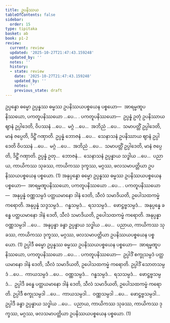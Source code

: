 ```yaml
---
title: ဥပနိဿယ
tableOfContents: false
sidebar:
  order: 15
type: tipitaka
basket: ab
book: p1-2
review:
  current: review
  updated: '2025-10-27T21:47:43.159248'
  updated_by: ''
  notes: ''
  history:
  - state: review
    date: '2025-10-27T21:47:43.159248'
    updated_by: ''
    notes: ''
    previous_state: draft
---
```



<ReviewStatus review={frontmatter.review} showDetails={true} />

<HypothesisAnnotation frontmatter={frontmatter} />

<DynamicBreadcrumb />

<Division number="9" book="p1-2" e="ch" v="37" p="407">

<Paragraph number="2605" book="p1-2">
ဥပ္ပန္နော ဓမ္မော ဥပ္ပန္နဿ ဓမ္မဿ ဥပနိဿယပစ္စယေန ပစ္စယော—  အာရမ္မဏူပနိဿယော, ပကတူပနိဿယော …ပေ… . <Emphasis>ပကတူပနိဿယော</Emphasis>—  ဥပ္ပန္နံ ဥတုံ ဥပနိဿာယ ဈာနံ ဥပ္ပါဒေတိ, ဝိပဿနံ …ပေ…  မဂ္ဂံ …ပေ…  အဘိညံ …ပေ…  သမာပတ္တိံ ဥပ္ပါဒေတိ, မာနံ ဇပ္ပေတိ, ဒိဋ္ဌိံ ဂဏှာတိ. ဥပ္ပန္နံ ဘောဇနံ …ပေ…  သေနာသနံ ဥပနိဿာယ ဈာနံ ဥပ္ပါဒေတိ ဝိပဿနံ …ပေ…  မဂ္ဂံ …ပေ…  အဘိညံ …ပေ…  သမာပတ္တိံ ဥပ္ပါဒေတိ, မာနံ ဇပ္ပေတိ, ဒိဋ္ဌိံ ဂဏှာတိ. ဥပ္ပန္နံ ဥတု…  ဘောဇနံ…  သေနာသနံ ဥပ္ပန္နာယ သဒ္ဓါယ …ပေ…  ပညာယ, ကာယိကဿ သုခဿ, ကာယိကဿ ဒုက္ခဿ, မဂ္ဂဿ, ဖလသမာပတ္တိယာ ဥပနိဿယပစ္စယေန ပစ္စယော. (1)
</Paragraph>

<Paragraph number="2606" book="p1-2">
အနုပ္ပန္နော ဓမ္မော ဥပ္ပန္နဿ ဓမ္မဿ ဥပနိဿယပစ္စယေန ပစ္စယော—  အာရမ္မဏူပနိဿယော, ပကတူပနိဿယော …ပေ… . <Emphasis>ပကတူပနိဿယော</Emphasis>—  အနုပ္ပန္နံ ဝဏ္ဏသမ္ပဒံ ပတ္ထယမာနော ဒါနံ ဒေတိ, သီလံ သမာဒိယတိ, ဥပေါသထကမ္မံ ကရောတိ. အနုပ္ပန္နံ သဒ္ဒသမ္ပဒံ…  ဂန္ဓသမ္ပဒံ…  ရသသမ္ပဒံ…  ဖောဋ္ဌဗ္ဗသမ္ပဒံ…  အနုပ္ပန္နေ ခန္ဓေ ပတ္ထယမာနော ဒါနံ ဒေတိ, သီလံ သမာဒိယတိ, ဥပေါသထကမ္မံ ကရောတိ. အနုပ္ပန္နာ ဝဏ္ဏသမ္ပဒါ …ပေ…  အနုပ္ပန္နာ ခန္ဓာ ဥပ္ပန္နာယ သဒ္ဓါယ …ပေ…  ပညာယ, ကာယိကဿ သုခဿ, ကာယိကဿ ဒုက္ခဿ, မဂ္ဂဿ, ဖလသမာပတ္တိယာ ဥပနိဿယပစ္စယေန ပစ္စယော. (1)
</Paragraph>

<Paragraph number="2607" book="p1-2">
ဥပ္ပါဒီ ဓမ္မော ဥပ္ပန္နဿ ဓမ္မဿ ဥပနိဿယပစ္စယေန ပစ္စယော—  အာရမ္မဏူပနိဿယော, ပကတူပနိဿယော …ပေ… . <Emphasis>ပကတူပနိဿယော</Emphasis>—  ဥပ္ပါဒိံ စက္ခုသမ္ပဒံ ပတ္ထယမာနော ဒါနံ ဒေတိ, သီလံ သမာဒိယတိ, ဥပေါသထကမ္မံ ကရောတိ. ဥပ္ပါဒိံ သောတသမ္ပဒံ …ပေ…  ကာယသမ္ပဒံ …ပေ…  ဝဏ္ဏသမ္ပဒံ…  ဂန္ဓသမ္ပဒံ…  ရသသမ္ပဒံ…  ဖောဋ္ဌဗ္ဗသမ္ပဒံ…  ဥပ္ပါဒီ ခန္ဓေ ပတ္ထယမာနော ဒါနံ ဒေတိ, သီလံ သမာဒိယတိ, ဥပေါသထကမ္မံ ကရောတိ. ဥပ္ပါဒီ စက္ခုသမ္ပဒါ …ပေ…  ကာယသမ္ပဒါ…  ဝဏ္ဏသမ္ပဒါ …ပေ…  ဖောဋ္ဌဗ္ဗသမ္ပဒါ…  ဥပ္ပါဒီ ခန္ဓာ ဥပ္ပန္နာယ သဒ္ဓါယ …ပေ…  ပညာယ, ကာယိကဿ သုခဿ, ကာယိကဿ ဒုက္ခဿ, မဂ္ဂဿ, ဖလသမာပတ္တိယာ ဥပနိဿယပစ္စယေန ပစ္စယော. (1)
</Paragraph>
</Division>